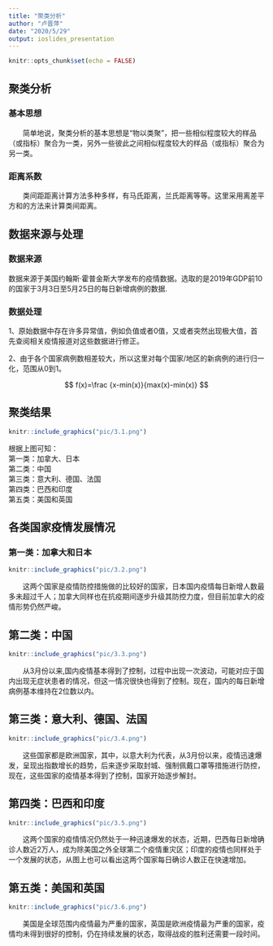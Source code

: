 ---
title: "聚类分析"
author: "卢晋萍"
date: "2020/5/29"
output: ioslides_presentation
---

```{r setup, include=FALSE}
knitr::opts_chunk$set(echo = FALSE)
```
## 聚类分析

### 基本思想
　　简单地说，聚类分析的基本思想是“物以类聚”，把一些相似程度较大的样品（或指标）聚合为一类，另外一些彼此之间相似程度较大的样品（或指标）聚合为另一类。  
  
### 距离系数
　　类间距距离计算方法多种多样，有马氏距离，兰氏距离等等。这里采用离差平方和的方法来计算类间距离。

## 数据来源与处理

### 数据来源

数据来源于美国约翰斯·霍普金斯大学发布的疫情数据。选取的是2019年GDP前10的国家于3月3日至5月25日的每日新增病例的数据.


### 数据处理

1、原始数据中存在许多异常值，例如负值或者0值，又或者突然出现极大值，首先查阅相关疫情报道对这些数据进行修正。

2、由于各个国家病例数相差较大，所以这里对每个国家/地区的新病例的进行归一化，范围从0到1。

$$
f(x)=\frac {x-min(x)}{max(x)-min(x)}
$$


## 聚类结果

```{r fig.align='center', echo=FALSE}
knitr::include_graphics("pic/3.1.png")
```
根据上图可知：  
第一类：加拿大、日本   
第二类：中国     
第三类：意大利、德国、法国   
第四类：巴西和印度    
第五类：美国和英国  


## 各类国家疫情发展情况

### 第一类：加拿大和日本

```{r fig.align='center', echo=FALSE}
knitr::include_graphics("pic/3.2.png")
```

　　这两个国家是疫情防控措施做的比较好的国家，日本国内疫情每日新增人数最多未超过千人；加拿大同样也在抗疫期间逐步升级其防控力度，但目前加拿大的疫情形势仍然严峻。

## 第二类：中国

```{r fig.align='center', echo=FALSE}
knitr::include_graphics("pic/3.3.png")
```
  
　　从3月份以来,国内疫情基本得到了控制，过程中出现一次波动，可能对应于国内出现无症状患者的情况，但这一情况很快也得到了控制。现在，国内的每日新增病例基本维持在2位数以内。

## 第三类：意大利、德国、法国

```{r fig.align='center', echo=FALSE}
knitr::include_graphics("pic/3.4.png")
```
  
　　这些国家都是欧洲国家，其中，以意大利为代表，从3月份以来，疫情迅速爆发，呈现出指数增长的趋势，后来逐步采取封城、强制佩戴口罩等措施进行防控，现在，这些国家的疫情基本得到了控制，国家开始逐步解封。

## 第四类：巴西和印度

```{r fig.align='center', echo=FALSE}
knitr::include_graphics("pic/3.5.png")
```
  
　　这两个国家的疫情情况仍然处于一种迅速爆发的状态，近期，巴西每日新增确诊人数近2万人，成为除美国之外全球第二个疫情重灾区；印度的疫情也同样处于一个发展的状态，从图上也可以看出这两个国家每日确诊人数正在快速增加。

## 第五类：美国和英国

```{r fig.align='center', echo=FALSE}
knitr::include_graphics("pic/3.6.png")
```

　　美国是全球范围内疫情最为严重的国家，英国是欧洲疫情最为严重的国家，疫情均未得到很好的控制，仍在持续发展的状态，取得战疫的胜利还需要一段时间。